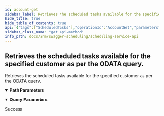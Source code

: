 ```yaml
---
id: account-get
sidebar_label: Retrieves the scheduled tasks available for the specified customer as per  the ODATA query.
hide_title: true
hide_table_of_contents: true
api: {"tags":["ScheduledTasks"],"operationId":"AccountGet","parameters":[{"name":"accountId","in":"path","description":"","required":true,"schema":{"type":"integer","format":"int32"}},{"name":"options","in":"query","description":"","required":false,"schema":{"type":"string"}}],"responses":{"200":{"description":"Success"}},"description":"Retrieves the scheduled tasks available for the specified customer as per  the ODATA query.","method":"get","path":"/odata/{accountId}/scheduledtasks","info":{"version":"v1","title":"Scheduling Service API"},"postman":{"name":"Retrieves the scheduled tasks available for the specified customer as per  the ODATA query.","description":{"type":"text/plain"},"url":{"path":["odata",":accountId","scheduledtasks"],"host":["{{baseUrl}}"],"query":[{"disabled":false,"key":"options","value":""}],"variable":[{"disabled":false,"description":{"content":"(Required) ","type":"text/plain"},"type":"any","value":"","key":"accountId"}]},"method":"GET"}}
sidebar_class_name: "get api-method"
info_path: docs/arm/swagger-scheduling/scheduling-service-api
---
```



## Retrieves the scheduled tasks available for the specified customer as per  the ODATA query.



Retrieves the scheduled tasks available for the specified customer as per  the ODATA query.

<details style={{"marginBottom":"1rem"}} data-collapsed={false} open={true}><summary style={{}}><strong>Path Parameters</strong></summary><div><ul><ParamsItem className={"paramsItem"} param={{"name":"accountId","in":"path","description":"","required":true,"schema":{"type":"integer","format":"int32"}}}></ParamsItem></ul></div></details><details style={{"marginBottom":"1rem"}} data-collapsed={false} open={true}><summary style={{}}><strong>Query Parameters</strong></summary><div><ul><ParamsItem className={"paramsItem"} param={{"name":"options","in":"query","description":"","required":false,"schema":{"type":"string"}}}></ParamsItem></ul></div></details><div><ApiTabs><TabItem label={"200"} value={"200"}><div>

Success

</div><div></div></TabItem></ApiTabs></div>
      